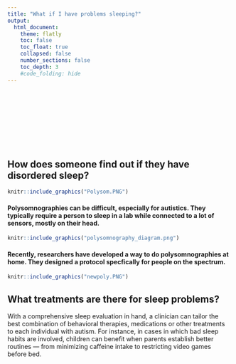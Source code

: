 ```yaml
---
title: "What if I have problems sleeping?"
output:
  html_document:
    theme: flatly
    toc: false
    toc_float: true
    collapsed: false
    number_sections: false
    toc_depth: 3
    #code_folding: hide
---
```


<style type="text/css">
.title {
  display: none;
}

#getting-started img {
  margin-right: 10px;
}

</style>

<div class="row" style="padding-top: 125px;">
<div class="col-sm-12">


## How does someone find out if they have disordered sleep? 


```r
knitr::include_graphics("Polysom.PNG")
```



#### Polysomnographies can be difficult, especially for autistics. They typically require a person to sleep in a lab while connected to a lot of sensors, mostly on their head. 


```r
knitr::include_graphics("polysomnography_diagram.png")
```

####  Recently, researchers have developed a way to do polysomnographies at home. They designed a protocol specfically for people on the spectrum. 





```r
knitr::include_graphics("newpoly.PNG")
```




## What treatments are there for sleep problems? 

With a comprehensive sleep evaluation in hand, a clinician can tailor the best combination of behavioral therapies, medications or other treatments to each individual with autism. For instance, in cases in which bad sleep habits are involved, children can benefit when parents establish better routines — from minimizing caffeine intake to restricting video games before bed.
